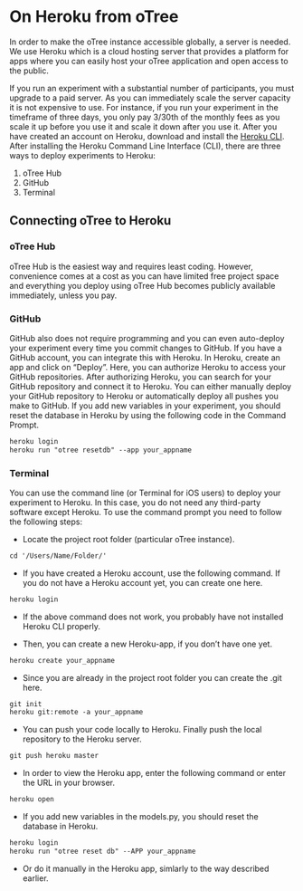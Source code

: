 # On Heroku from oTree

In order to make the oTree instance accessible globally, a server is needed. We use Heroku which is a cloud hosting server that provides a platform for apps where you can easily host your oTree application and open access to the public.

If you run an experiment with a substantial number of participants, you must upgrade to a paid server. As you can immediately scale the server capacity it is not expensive to use. For instance, if you run your experiment in the timeframe of three days, you only pay 3/30th of the monthly fees as you scale it up before you use it and scale it down after you use it. After you have created an account on Heroku, download and install the [Heroku CLI](https://devcenter.heroku.com/articles/heroku-cli). After installing the Heroku Command Line Interface (CLI), there are three ways to deploy experiments to Heroku: 

1. oTree Hub
2. GitHub
3. Terminal

## Connecting oTree to Heroku

### **oTree Hub**

oTree Hub is the easiest way and requires least coding. However, convenience comes at a cost as you can have limited free project space and everything you deploy using oTree Hub becomes publicly available immediately, unless you pay.

### **GitHub**

GitHub also does not require programming and you can even auto-deploy your experiment every time you commit changes to GitHub. If you have a GitHub account, you can integrate this with Heroku. In Heroku, create an app and click on "Deploy". Here, you can authorize Heroku to access your GitHub repositories. After authorizing Heroku, you can search for your GitHub repository and connect it to Heroku. You can either manually deploy your GitHub repository to Heroku or automatically deploy all pushes you make to GitHub. If you add new variables in your experiment, you should reset the database in Heroku by using the following code in the Command Prompt.

```default
heroku login
heroku run "otree resetdb" --app your_appname
```
### **Terminal**

You can use the command line (or Terminal for iOS users) to deploy your experiment to Heroku. In this case, you do not need any third-party software except Heroku. To use the command prompt you need to follow the following steps:

- Locate the project root folder (particular oTree instance).

```default
cd '/Users/Name/Folder/'
```

- If you have created a Heroku account, use the following command. If you do not have a Heroku account yet, you can create one here.

```default
heroku login
```

- If the above command does not work, you probably have not installed Heroku CLI properly.

- Then, you can create a new Heroku-app, if you don't have one yet.

```default
heroku create your_appname
```

- Since you are already in the project root folder you can create the .git here.

```default
git init
heroku git:remote -a your_appname
```

- You can push your code locally to Heroku. 
Finally push the local repository to the Heroku server.

```default
git push heroku master
```

- In order to view the Heroku app, enter the following command or enter the URL in your browser.

```default
heroku open
```

- If you add new variables in the models.py, you should reset the database in Heroku.

```default
heroku login
heroku run "otree reset db" --APP your_appname
```

- Or do it manually in the Heroku app, simlarly to the way described earlier.